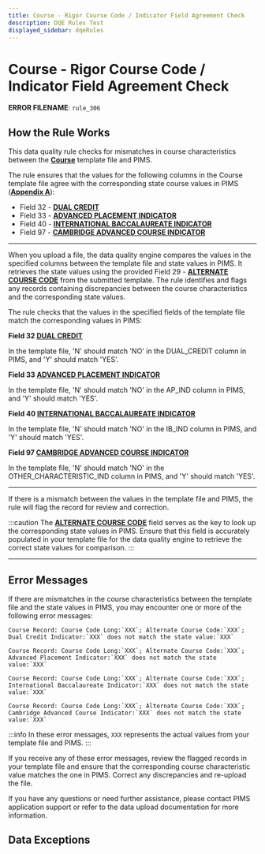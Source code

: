 ```yaml
---
title: Course - Rigor Course Code / Indicator Field Agreement Check
description: DQE Rules Test
displayed_sidebar: dqeRules
---
```



# Course - Rigor Course Code / Indicator Field Agreement Check

**ERROR FILENAME**: `rule_306`

## How the Rule Works

This data quality rule checks for mismatches in course characteristics between the **[Course](../templates/course/course.mdx)** template file and PIMS. 

The rule ensures that the values for the following columns in the Course template file agree with the corresponding state course values in PIMS (**[Appendix A](../appendix/appendix-A.mdx)**):

- Field 32 - **[DUAL CREDIT](../templates/course/#32---dual-credit)**
- Field 33 - **[ADVANCED PLACEMENT INDICATOR](../templates/course/#33---advanced-placement-indicator)**
- Field 40 - **[INTERNATIONAL BACCALAUREATE INDICATOR](../templates/course/#40---international-baccalaureate-indicator)**
- Field 97 - **[CAMBRIDGE ADVANCED COURSE INDICATOR](../templates/course/#79---cambridge-advanced-course-indicator)**

---

When you upload a file, the data quality engine compares the values in the specified columns between the template file and state values in PIMS. It retrieves the state values using the provided Field 29 - **[ALTERNATE COURSE CODE](../templates/course/#29---alternate-course-code)** from the submitted template. The rule identifies and flags any records containing discrepancies between the course characteristics and the corresponding state values.

The rule checks that the values in the specified fields of the template file match the corresponding values in PIMS:

<Tabs>
  <TabItem value="dual-credit" label="Dual Credit" default>

**Field 32 [DUAL CREDIT](../templates/course/#32---dual-credit)**

In the template file, 'N' should match 'NO' in the DUAL_CREDIT column in PIMS, and 'Y' should match 'YES'.

  </TabItem>
  <TabItem value="ap" label="Advanced Placement">

**Field 33 [ADVANCED PLACEMENT INDICATOR](../templates/course/#33---advanced-placement-indicator)**

In the template file, 'N' should match 'NO' in the AP_IND column in PIMS, and 'Y' should match 'YES'.

  </TabItem>
  <TabItem value="ib" label="International Baccalaureate">

**Field 40 [INTERNATIONAL BACCALAUREATE INDICATOR](../templates/course/#40---international-baccalaureate-indicator)**

In the template file, 'N' should match 'NO' in the IB_IND column in PIMS, and 'Y' should match 'YES'.

  </TabItem>
  <TabItem value="cambridge" label="Cambridge Advanced">

**Field 97 [CAMBRIDGE ADVANCED COURSE INDICATOR](../templates/course/#79---cambridge-advanced-course-indicator)**

In the template file, 'N' should match 'NO' in the OTHER_CHARACTERISTIC_IND column in PIMS, and 'Y' should match 'YES'.

  </TabItem>
</Tabs>

---
If there is a mismatch between the values in the template file and PIMS, the rule will flag the record for review and correction.

:::caution
The **[ALTERNATE COURSE CODE](../templates/course/#29---alternate-course-code)** field serves as the key to look up the corresponding state values in PIMS. Ensure that this field is accurately populated in your template file for the data quality engine to retrieve the correct state values for comparison.
:::

---
## Error Messages

If there are mismatches in the course characteristics between the template file and the state values in PIMS, you may encounter one or more of the following error messages:

<Tabs>
  <TabItem value="dual-credit" label="Dual Credit" default>

```
Course Record: Course Code Long:`XXX`; Alternate Course Code:`XXX`; Dual Credit Indicator:`XXX` does not match the state value:`XXX`
```

  </TabItem>
  <TabItem value="ap" label="Advanced Placement">

```
Course Record: Course Code Long:`XXX`; Alternate Course Code:`XXX`; Advanced Placement Indicator:`XXX` does not match the state value:`XXX`
```

  </TabItem>
  <TabItem value="ib" label="International Baccalaureate">

```
Course Record: Course Code Long:`XXX`; Alternate Course Code:`XXX`; International Baccalaureate Indicator:`XXX` does not match the state value:`XXX`
```

  </TabItem>
  <TabItem value="cambridge" label="Cambridge Advanced">

```
Course Record: Course Code Long:`XXX`; Alternate Course Code:`XXX`; Cambridge Advanced Course Indicator:`XXX` does not match the state value:`XXX`
```

  </TabItem>
</Tabs>

:::info
In these error messages, `XXX` represents the actual values from your template file and PIMS.
:::

If you receive any of these error messages, review the flagged records in your template file and ensure that the corresponding course characteristic value matches the one in PIMS. Correct any discrepancies and re-upload the file.

If you have any questions or need further assistance, please contact PIMS application support or refer to the data upload documentation for more information.

## Data Exceptions
